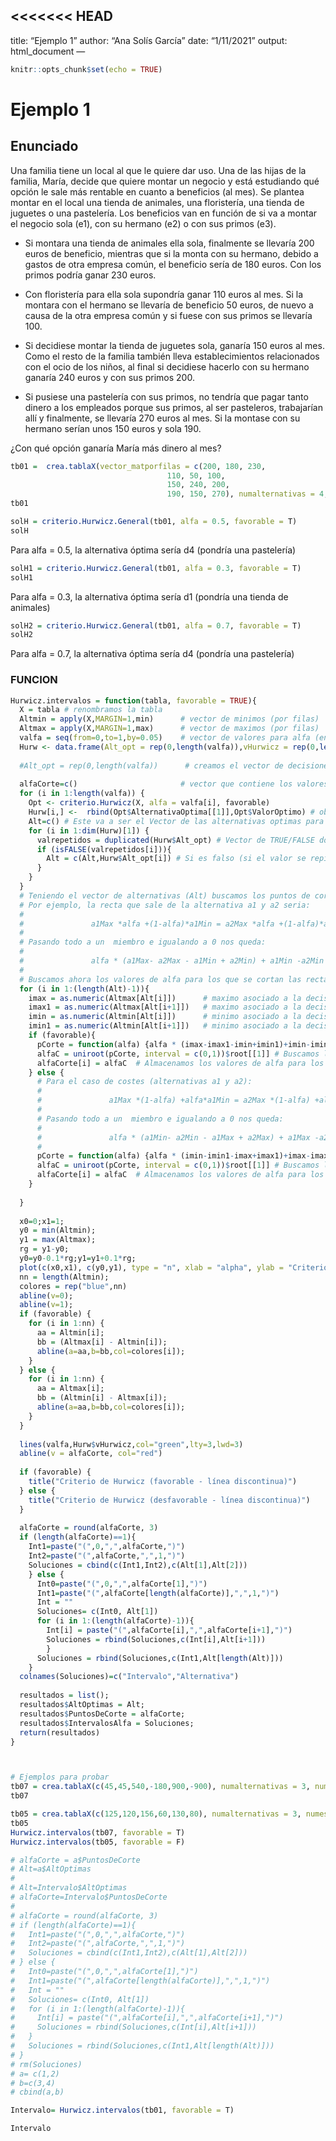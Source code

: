 <<<<<<< HEAD
---
title: "Ejemplo 1"
author: "Ana Solís García"
date: "1/11/2021"
output: html_document
---

```r
knitr::opts_chunk$set(echo = TRUE)
```

# Ejemplo 1 

## Enunciado
Una familia tiene un local al que le quiere dar uso. Una de las hijas de la familia, María, decide que quiere montar un negocio y
está estudiando qué opción le sale más rentable en cuanto a beneficios (al mes). Se plantea montar en el local una tienda de animales,
una floristería, una tienda de juguetes o una pastelería. Los beneficios van en función de si va a montar el negocio sola (e1),
con su hermano (e2) o con sus primos (e3).

- Si montara una tienda de animales ella sola, finalmente se llevaría 200 euros de beneficio, mientras que si la monta con su hermano,
debido a gastos de otra empresa común, el beneficio sería de 180 euros. Con los primos podría ganar 230 euros.

- Con floristería para ella sola supondría ganar 110 euros al mes. Si la montara con el hermano se llevaría de beneficio 50 euros, de nuevo
a causa de la otra empresa común y si fuese con sus primos se llevaría 100.

- Si decidiese montar la tienda de juguetes sola, ganaría 150 euros al mes. Como el resto de la familia también lleva establecimientos
relacionados con el ocio de los niños, al final si decidiese hacerlo con su hermano ganaría 240 euros y con sus primos 200.

- Si pusiese una pastelería con sus primos, no tendría que pagar tanto dinero a los empleados porque sus primos, al ser pasteleros,
trabajarían allí y finalmente, se llevaría 270 euros al mes. Si la montase con su hermano serían unos 150 euros y sola 190.

¿Con qué opción ganaría María más dinero al mes?

```r
tb01 =  crea.tablaX(vector_matporfilas = c(200, 180, 230,
                                   110, 50, 100,
                                   150, 240, 200,
                                   190, 150, 270), numalternativas = 4, numestados = 3)
tb01
```

```r
solH = criterio.Hurwicz.General(tb01, alfa = 0.5, favorable = T)
solH
```

Para alfa = 0.5, la alternativa óptima sería d4 (pondría una pastelería)

```r
solH1 = criterio.Hurwicz.General(tb01, alfa = 0.3, favorable = T)
solH1
```

Para alfa = 0.3, la alternativa óptima sería d1 (pondría una tienda de animales)


```r
solH2 = criterio.Hurwicz.General(tb01, alfa = 0.7, favorable = T)
solH2
```

Para alfa = 0.7, la alternativa óptima sería d4 (pondría una pastelería)

### FUNCION

```r
Hurwicz.intervalos = function(tabla, favorable = TRUE){
  X = tabla # renombramos la tabla
  Altmin = apply(X,MARGIN=1,min)      # vector de minimos (por filas)
  Altmax = apply(X,MARGIN=1,max)      # vector de maximos (por filas)
  valfa = seq(from=0,to=1,by=0.05)    # vector de valores para alfa (entre 0 y 1)
  Hurw <- data.frame(Alt_opt = rep(0,length(valfa)),vHurwicz = rep(0,length(valfa)))
  
  #Alt_opt = rep(0,length(valfa))      # creamos el vector de decisiones (por el criterio de Hurwicz) para cada valor de alfa
  
  alfaCorte=c()                       # vector que contiene los valores de alfa donde cambian las decisiones
  for (i in 1:length(valfa)) {
    Opt <- criterio.Hurwicz(X, alfa = valfa[i], favorable)
    Hurw[i,] <-  rbind(Opt$AlternativaOptima[[1]],Opt$ValorOptimo) # obtenemos las alternativas para cada alfa
    Alt=c() # Este va a ser el Vector de las alternativas optimas para todos los alfa
    for (i in 1:dim(Hurw)[1]) {
      valrepetidos = duplicated(Hurw$Alt_opt) # Vector de TRUE/FALSE donde los FALSE son los elementos que se repiten
      if (isFALSE(valrepetidos[i])){
        Alt = c(Alt,Hurw$Alt_opt[i]) # Si es falso (si el valor se repite) lo almacenamos en el vector Alt
      }
    }
  }
  # Teniendo el vector de alternativas (Alt) buscamos los puntos de corte de las rectas asociadas a cada alternativa (beneficios)
  # Por ejemplo, la recta que sale de la alternativa a1 y a2 seria: 
  #
  #               a1Max *alfa +(1-alfa)*a1Min = a2Max *alfa +(1-alfa)*a2Min
  # 
  # Pasando todo a un  miembro e igualando a 0 nos queda: 
  #
  #               alfa * (a1Max- a2Max - a1Min + a2Min) + a1Min -a2Min = 0
  # 
  # Buscamos ahora los valores de alfa para los que se cortan las rectas asociadas a cada decision
  for (i in 1:(length(Alt)-1)){
    imax = as.numeric(Altmax[Alt[i]])      # maximo asociado a la decision i del vector Alt
    imax1 = as.numeric(Altmax[Alt[i+1]])   # maximo asociado a la decision i+1 del vector Alt
    imin = as.numeric(Altmin[Alt[i]])      # minimo asociado a la decision i del vector Alt
    imin1 = as.numeric(Altmin[Alt[i+1]])   # minimo asociado a la decision i+1 del vector Alt
    if (favorable){
      pCorte = function(alfa) {alfa * (imax-imax1-imin+imin1)+imin-imin1}
      alfaC = uniroot(pCorte, interval = c(0,1))$root[[1]] # Buscamos los 0 para cada funcion
      alfaCorte[i] = alfaC  # Almacenamos los valores de alfa para los que las rectas se cortan en alfaCorte
    } else {
      # Para el caso de costes (alternativas a1 y a2):
      # 
      #               a1Max *(1-alfa) +alfa*a1Min = a2Max *(1-alfa) +alfa*a2Min
      # 
      # Pasando todo a un  miembro e igualando a 0 nos queda: 
      #
      #               alfa * (a1Min- a2Min - a1Max + a2Max) + a1Max -a2Max = 0
      #
      pCorte = function(alfa) {alfa * (imin-imin1-imax+imax1)+imax-imax1}
      alfaC = uniroot(pCorte, interval = c(0,1))$root[[1]] # Buscamos los 0 para cada funcion
      alfaCorte[i] = alfaC  # Almacenamos los valores de alfa para los que las rectas se cortan en alfaCorte
    }
    
  }
  
  x0=0;x1=1;
  y0 = min(Altmin);
  y1 = max(Altmax);
  rg = y1-y0;
  y0=y0-0.1*rg;y1=y1+0.1*rg;
  plot(c(x0,x1), c(y0,y1), type = "n", xlab = "alpha", ylab = "Criterio Hurwicz");
  nn = length(Altmin);
  colores = rep("blue",nn)
  abline(v=0);
  abline(v=1);
  if (favorable) {
    for (i in 1:nn) {
      aa = Altmin[i];
      bb = (Altmax[i] - Altmin[i]);
      abline(a=aa,b=bb,col=colores[i]);
    }
  } else {
    for (i in 1:nn) {
      aa = Altmax[i];
      bb = (Altmin[i] - Altmax[i]);
      abline(a=aa,b=bb,col=colores[i]);
    }
  }
  
  lines(valfa,Hurw$vHurwicz,col="green",lty=3,lwd=3)
  abline(v = alfaCorte, col="red")
  
  if (favorable) {
    title("Criterio de Hurwicz (favorable - línea discontinua)")
  } else {
    title("Criterio de Hurwicz (desfavorable - línea discontinua)")
  }
  
  alfaCorte = round(alfaCorte, 3)
  if (length(alfaCorte)==1){
    Int1=paste("(",0,",",alfaCorte,")")
    Int2=paste("(",alfaCorte,",",1,")")
    Soluciones = cbind(c(Int1,Int2),c(Alt[1],Alt[2]))
    } else {
      Int0=paste("(",0,",",alfaCorte[1],")")
      Int1=paste("(",alfaCorte[length(alfaCorte)],",",1,")")
      Int = ""
      Soluciones= c(Int0, Alt[1])
      for (i in 1:(length(alfaCorte)-1)){
        Int[i] = paste("(",alfaCorte[i],",",alfaCorte[i+1],")")
        Soluciones = rbind(Soluciones,c(Int[i],Alt[i+1]))
        }
      Soluciones = rbind(Soluciones,c(Int1,Alt[length(Alt)]))
    }
  colnames(Soluciones)=c("Intervalo","Alternativa")
  
  resultados = list();
  resultados$AltOptimas = Alt;
  resultados$PuntosDeCorte = alfaCorte;
  resultados$IntervalosAlfa = Soluciones;
  return(resultados)
}



# Ejemplos para probar 
tb07 = crea.tablaX(c(45,45,540,-180,900,-900), numalternativas = 3, numestados = 2)
tb07

tb05 = crea.tablaX(c(125,120,156,60,130,80), numalternativas = 3, numestados = 2)
tb05
Hurwicz.intervalos(tb07, favorable = T)
Hurwicz.intervalos(tb05, favorable = F)

# alfaCorte = a$PuntosDeCorte
# Alt=a$AltOptimas
# 
# Alt=Intervalo$AltOptimas
# alfaCorte=Intervalo$PuntosDeCorte
# 
# alfaCorte = round(alfaCorte, 3)
# if (length(alfaCorte)==1){
#   Int1=paste("(",0,",",alfaCorte,")")
#   Int2=paste("(",alfaCorte,",",1,")")
#   Soluciones = cbind(c(Int1,Int2),c(Alt[1],Alt[2]))
# } else {
#   Int0=paste("(",0,",",alfaCorte[1],")")
#   Int1=paste("(",alfaCorte[length(alfaCorte)],",",1,")")
#   Int = ""
#   Soluciones= c(Int0, Alt[1])
#   for (i in 1:(length(alfaCorte)-1)){
#     Int[i] = paste("(",alfaCorte[i],",",alfaCorte[i+1],")")
#     Soluciones = rbind(Soluciones,c(Int[i],Alt[i+1]))
#   }
#   Soluciones = rbind(Soluciones,c(Int1,Alt[length(Alt)]))
# }
# rm(Soluciones)
# a= c(1,2)
# b=c(3,4)
# cbind(a,b)


```

```r
Intervalo= Hurwicz.intervalos(tb01, favorable = T)
```


```r
Intervalo
```

